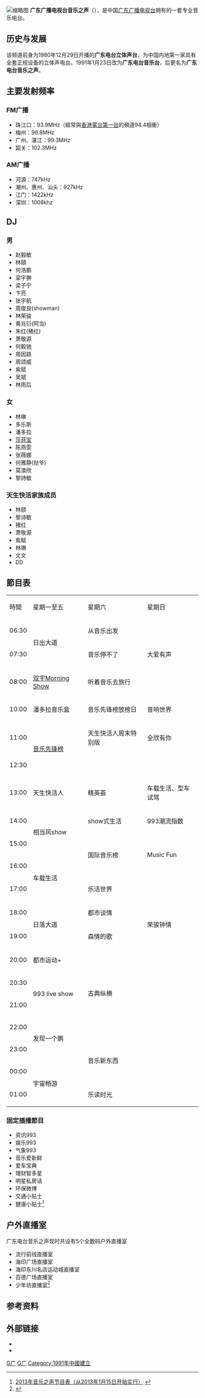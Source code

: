 {{广播电台
| 電臺名稱        = 广东广播电视台音乐之声
| 英文名稱        = GRT Music FM
| 原文名称        = 
| 電臺圖片檔案    = File:GRT MusicFM.png
| 電臺圖片尺寸    = 
| 電臺圖片名稱    = 
| 通称           = MusicFM 993
| 缩写           = 
| 所屬國家        = {{CHN}}
| 所屬國家或地區   = 
| 總部所在        = {{CHN}}[[广东省|广东省]][[广州市|广州市]][[越秀区|越秀区]][[人民路_(广州)|人民北路]]686号广东广播中心
| 播放地區        = {{CHN}}[[广东省|广东省]]及周边地区
| 開播日期        = 1980年12月29日
| 停播日期        = 
| 電臺呼號        = 
| 类型            = 音乐、资讯
| 宗教            = 
| 主要语言        = [[粤语|粤语]]、[[普通话|普通话]]、[[英语|英语]]
| 使用频段        = 
| 電臺口號        = 我最爱的电台 Music FM<br>音乐不停，快乐相随<br>我要好音乐 我要993
| 隶属            = [[广东广播电视台|广东广播电视台]]
| 擁有者          = 
| 持股者          =
| 董事长          =  
| 前電臺名稱      = 广东电台立体声台<br />广东电台音乐台
| 被取代名稱      = 
| 前電臺呼號      = 
| 被取代呼號      = 
| 集團同類頻道    = 
| 重播服務電臺    = 
| 電臺官方網站    = [https://web.archive.org/web/20130708051643/http://www.fm993.com.cn/ <s>官方网站</s>]
| 備註            = 
| 無線廣播收聽地區01= 電台發射頻率
| 無線廣播頻道數01= [[#主要发射频率|隨地區不同]]
| 無線廣播收聽地區02= 
| 無線廣播頻道數02= 
| 數位電視供應商01= 
| 數位電視頻道數01= 
| 衛星電視供應商01= 
| 衛星電視頻道數01= 
| 有線電視供應商01= 
| 有線電視頻道數01= 
| 收听时间01= 
| 收听频率01= 
| 衛星廣播供應商01= 
| 衛星廣播頻道數01= 
| 線上收聽網站01  = 广东广播电视台荔枝网
| 線上收聽網址01  = [http://www.gdtv.cn/tv/fm993/ 網上直播]
}}
[[File:FM_99.3_in_the_shop.jpg|缩略图]]
'''广东广播电视台音乐之声'''（{{lang-en|GRT Music FM}}），是中国[[广东广播电视台|广东广播电视台]]拥有的一套专业音乐电台。

== 历史与发展 ==
该频道前身为1980年12月29日开播的'''广东电台立体声台'''，为中国内地第一家具有全套正规设备的立体声电台。1991年1月23日改为'''广东电台音乐台'''，后更名为'''广东电台音乐之声'''。

== 主要发射频率 ==
=== FM广播 ===
* 珠江口：93.9MHz（經常與[[香港電台第一台|香港電台第一台]]的頻道94.4相衝）
* 梅州：96.8MHz
* 广州、湛江：99.3MHz
* 韶关：102.3MHz

=== AM广播 ===
* 河源：747kHz
* 潮州、惠州、汕头：927kHz
* 江门：1422kHz
* 深圳：1008khz

== DJ ==
=== 男 ===
*赵毅敏
*林頤
*何浩鹏
*梁宇翀
*梁子宁
*卞亮
*张宇航
*周俊良(showman)
*林荣骏
*黄兆衍(阿当)
*朱红(猪红)
*萧敬源
*何毅驰
*周因路
*周颂威
*紫赋
*吴斌
*林雨后

=== 女 ===
*林琳
*多乐斯
*潘多拉
*[[莎菲宝|莎菲宝]]
*陈燕雯
*张薇娜
*何雅静(挞爷)
*莫澳欣
*黎詩敏

=== 天生快活家族成员 ===
*林颐
*黎诗敏
*猪红
*萧敬源
*紫赋
*林琳
*文文
*DD

== 節目表 ==
{{動態列表}}
{| class="wikitable" style="text-align:center; width:100%;"
|- style="background:cornflowerblue; color:white" align="center"
|時間
|星期一至五
|星期六
|星期日
|-
| 06:30
| rowspan="2" | 日出大道
| rowspan=1 colspan="2" | 从音乐出发
|-
| 07:30
| rowspan="1" |音乐停不了
|大爱有声
|-
|08:00
|[[双宇Morning_Show|双宇Morning Show]]
| colspan="2" |听着音乐去旅行
|-
|10:00
|潘多拉音乐盒
|音乐先锋榜放榜日
|音响世界
|-
| 11:00
| rowspan="2" |[[音乐先锋榜|音乐先锋榜]]
| rowspan="1" |天生快活人周末特别版
|全欣有你
|-
|12:30
|
|
|-
|13:00
|天生快活人
|精英荟
|车载生活、型车试驾
|-
| 14:00
| rowspan="2" |相当风show
|rowspan=1|show式生活
|993潮流指数
|-
|15:00
| rowspan="2" |国际音乐榜
| rowspan="2" |Music Fun
|-
| 16:00
| rowspan="2" |车载生活
|-
| 17:00
| colspan="2" rowspan="1" |乐活世界
|-
| 18:00
| rowspan="2" |日落大道
|都市谈情
| rowspan="2" |荣骏钟情
|-
|19:00
|森情的歌
|-
| 20:00
| rowspan="1" |都市运动+
| colspan="2" rowspan="4" |古典纵横
|-
| 20:30
| rowspan="2" |993 live show
|-
|21:00
|-
|22:00
| rowspan="2" |发现一个鹏
|-
| 23:00
| colspan="2" rowspan="2" |音乐新东西
|-
| 00:00
| rowspan="2" |宇宙畅游
|-
| 01:00
| colspan="2" |乐读时光
|}

===固定插播節目===
*资讯993
*娱乐993
*气象993
*音乐爱新鲜
*爱车宝典
*理财智多星
*明星私房话
*环保微博
*交通小贴士
*健康小贴士<ref>[http://www.fm993.com.cn/playbill.do 2013年音乐之声节目表（从2013年1月15日开始实行）] {{webarchive|url=https://web.archive.org/web/20130706115234/http://www.fm993.com.cn/playbill.do |date=2013年7月6日 }}</ref>

== 户外直播室 ==
广东电台音乐之声现时共设有5个全数码户外直播室
*流行前线直播室
*海印广场直播室
*海印东川名店运动城直播室
*百德广场直播室
*少年坊直播室<ref>{{Cite web|title=广东电台音乐之声 ：着力打造广播音乐频率品牌网|url=http://company.3see.com/items/2011/01/17/22312.html|accessdate=2019-06-09|work=3see市场研究信息网|archive-date=2019-08-01|archive-url=https://web.archive.org/web/20190801110611/http://company.3see.com/items/2011/01/17/22312.html|dead-url=no}}</ref>

== 参考资料 ==
{{reflist}}

== 外部链接 ==
* {{official website|fm993.grtn.cn}}
* {{sinaweibo|musicfm}}
{{广东广播电视台}}
{{广州市广播电台}}
{{惠州市广播电台}}
{{潮州市广播电台}}
[[Category:广东广播电视台广播频道|G广]]
[[Category:广州媒体|G广]]
[[Category:1991年中國建立|Category:1991年中國建立]]